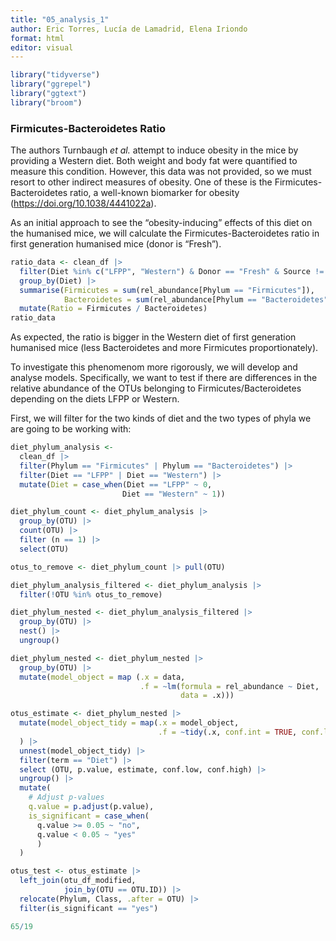 ```yaml
---
title: "05_analysis_1"
author: Eric Torres, Lucía de Lamadrid, Elena Iriondo
format: html
editor: visual
---
```


```r
library("tidyverse")
library("ggrepel")
library("ggtext")
library("broom") 
```

### Firmicutes-Bacteroidetes Ratio

The authors Turnbaugh *et al.* attempt to induce obesity in the mice by providing a Western diet. Both weight and body fat were quantified to measure this condition. However, this data was not provided, so we must resort to other indirect measures of obesity. One of these is the Firmicutes-Bacteroidetes ratio, a well-known biomarker for obesity (<https://doi.org/10.1038/4441022a>).

As an initial approach to see the "obesity-inducing" effects of this diet on the humanised mice, we will calculate the Firmicutes-Bacteroidetes ratio in first generation humanised mice (donor is "Fresh").

```r
ratio_data <- clean_df |> 
  filter(Diet %in% c("LFPP", "Western") & Donor == "Fresh" & Source != "Fecal" ) |>
  group_by(Diet) |> 
  summarise(Firmicutes = sum(rel_abundance[Phylum == "Firmicutes"]),
            Bacteroidetes = sum(rel_abundance[Phylum == "Bacteroidetes"])) |> 
  mutate(Ratio = Firmicutes / Bacteroidetes)
ratio_data
```

As expected, the ratio is bigger in the Western diet of first generation humanised mice (less Bacteroidetes and more Firmicutes proportionately).

To investigate this phenomenom more rigorously, we will develop and analyse models. Specifically, we want to test if there are differences in the relative abundance of the OTUs belonging to Firmicutes/Bacteroidetes depending on the diets LFPP or Western.

First, we will filter for the two kinds of diet and the two types of phyla we are going to be working with:

```r
diet_phylum_analysis <- 
  clean_df |> 
  filter(Phylum == "Firmicutes" | Phylum == "Bacteroidetes") |>  
  filter(Diet == "LFPP" | Diet == "Western") |>  
  mutate(Diet = case_when(Diet == "LFPP" ~ 0, 
                         Diet == "Western" ~ 1))
```

```r
diet_phylum_count <- diet_phylum_analysis |> 
  group_by(OTU) |> 
  count(OTU) |> 
  filter (n == 1) |> 
  select(OTU)
```

```r
otus_to_remove <- diet_phylum_count |> pull(OTU)

diet_phylum_analysis_filtered <- diet_phylum_analysis |> 
  filter(!OTU %in% otus_to_remove)
```

```r
diet_phylum_nested <- diet_phylum_analysis_filtered |> 
  group_by(OTU) |> 
  nest() |> 
  ungroup()
```

```r
diet_phylum_nested <- diet_phylum_nested |> 
  group_by(OTU) |>  
  mutate(model_object = map (.x = data, 
                             .f = ~lm(formula = rel_abundance ~ Diet, 
                                      data = .x)))
```

```r
otus_estimate <- diet_phylum_nested |> 
  mutate(model_object_tidy = map(.x = model_object, 
                                 .f = ~tidy(.x, conf.int = TRUE, conf.level = 0.95))
  ) |>  
  unnest(model_object_tidy) |> 
  filter(term == "Diet") |>
  select (OTU, p.value, estimate, conf.low, conf.high) |> 
  ungroup() |> 
  mutate(
    # Adjust p-values
    q.value = p.adjust(p.value), 
    is_significant = case_when( 
      q.value >= 0.05 ~ "no",
      q.value < 0.05 ~ "yes"
      )
  )
```

```r
otus_test <- otus_estimate |>  
  left_join(otu_df_modified, 
            join_by(OTU == OTU.ID)) |> 
  relocate(Phylum, Class, .after = OTU) |> 
  filter(is_significant == "yes") 
```

```r
65/19
```
